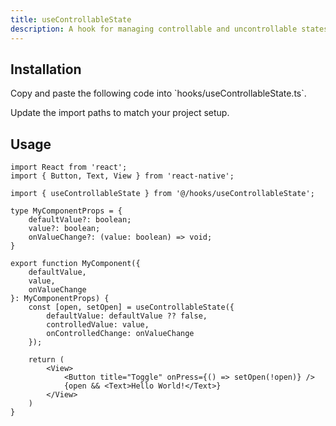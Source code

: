 ```yaml
---
title: useControllableState
description: A hook for managing controllable and uncontrollable states seamlessly.
---
```



## Installation

<Steps>
<Step>
Copy and paste the following code into `hooks/useControllableState.ts`.
<DynamicCodeBlock lang="ts" code={readHookFile('useControllableState')} />
</Step>

<Step>Update the import paths to match your project setup.</Step>
</Steps>

## Usage

```tsx title="MyComponent.tsx"
import React from 'react';
import { Button, Text, View } from 'react-native';

import { useControllableState } from '@/hooks/useControllableState';

type MyComponentProps = {
    defaultValue?: boolean;
    value?: boolean;
    onValueChange?: (value: boolean) => void;    
}

export function MyComponent({
    defaultValue,
    value,
    onValueChange
}: MyComponentProps) {
    const [open, setOpen] = useControllableState({
        defaultValue: defaultValue ?? false,
        controlledValue: value,
        onControlledChange: onValueChange
    });

    return (
        <View>
            <Button title="Toggle" onPress={() => setOpen(!open)} />
            {open && <Text>Hello World!</Text>}
        </View>
    )
}
```
